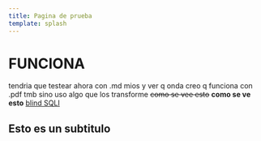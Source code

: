 ```yaml
---
title: Pagina de prueba
template: splash
---
```


<LinkCard title="Sobre mi" href="/curriculum/contacto" />

# FUNCIONA
tendria que testear ahora con .md mios y ver q onda creo q funciona con .pdf tmb
sino uso algo que los transforme
~~como se vee esto~~ 
**como se ve esto**
[blind SQLI](guides/blind_sqli)
## Esto es un subtitulo


